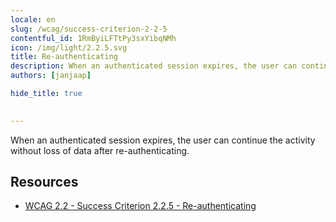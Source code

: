 ```yaml
---
locale: en
slug: /wcag/success-criterion-2-2-5
contentful_id: 1RmByiLFTtPy3sxYibqNMh
icon: /img/light/2.2.5.svg
title: Re-authenticating
description: When an authenticated session expires, the user can continue the activity without loss of data after re-authenticating.
authors: [janjaap]

hide_title: true

	
---
```


<Hero
  title="Re-authenticating"
  icon="/img/light/2.2.5.svg"
  prefix="Success Criterion 2.2.5"
  suffix="Level AAA"
/>

When an authenticated session expires, the user can continue the activity without loss of data after re-authenticating.

## Resources

- [WCAG 2.2 - Success Criterion 2.2.5 - Re-authenticating](https://www.w3.org/TR/WCAG22/#re-authenticating)
